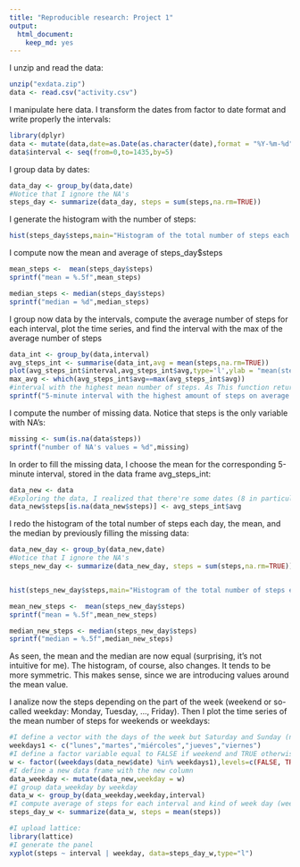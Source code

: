 ---
title: "Reproducible research: Project 1"
output:
  html_document:
    keep_md: yes
---

I unzip and read the data:
```{r, echo = TRUE}

unzip("exdata.zip")
data <- read.csv("activity.csv")

```

I manipulate here data. I transform the dates from factor to date format and write properly the intervals:

```{r, echo = TRUE}

library(dplyr)
data <- mutate(data,date=as.Date(as.character(date),format = "%Y-%m-%d"))
data$interval <- seq(from=0,to=1435,by=5)

```

I group data by dates:

```{r, echo = TRUE}

data_day <- group_by(data,date)
#Notice that I ignore the NA's
steps_day <- summarize(data_day, steps = sum(steps,na.rm=TRUE))

```

I generate the histogram with the number of steps:

```{r, echo = TRUE}

hist(steps_day$steps,main="Histogram of the total number of steps each day",xlab = "steps")

```

I compute now the mean and average of steps_day$steps

```{r, echo = TRUE}

mean_steps <-  mean(steps_day$steps)
sprintf("mean = %.5f",mean_steps)

median_steps <- median(steps_day$steps)
sprintf("median = %d",median_steps)

```

I group now data by the intervals, compute the average number of steps for each interval, plot the time series, and find the interval with the max of the average number of steps

```{r, echo = TRUE}

data_int <- group_by(data,interval)
avg_steps_int <- summarise(data_int,avg = mean(steps,na.rm=TRUE))
plot(avg_steps_int$interval,avg_steps_int$avg,type='l',ylab = "mean(steps)",xlab="interval (5 mins)")
max_avg <- which(avg_steps_int$avg==max(avg_steps_int$avg))
#interval with the highest mean number of steps. As This function returns the position in the vector, I compute the 5-minute interval by multiplying the quantity by 5 and substracting also 5.
sprintf("5-minute interval with the highest amount of steps on average = %d",avg_steps_int$interval[max_avg])
```

I compute the number of missing data. Notice that steps is the only variable with NA's:

```{r, echo = TRUE}

missing <- sum(is.na(data$steps))
sprintf("number of NA's values = %d",missing)

```

In order to fill the missing data, I choose the mean for the corresponding 5-minute interval, stored in the data frame avg_steps_int:

```{r, echo = TRUE}

data_new <- data
#Exploring the data, I realized that there're some dates (8 in particular) with no data (steps=NA for all the intervals) and the rest have no missing data (steps= some integer for all the intervals). Therefore, the next equality works: In the left-hand side there're the elements of steps equal to NA; in the right-hand side the vector with the average of steps for each interval.
data_new$steps[is.na(data_new$steps)] <- avg_steps_int$avg

```

I redo the histogram of the total number of steps each day, the mean, and the median by previously filling the missing data:

```{r, echo = TRUE}

data_new_day <- group_by(data_new,date)
#Notice that I ignore the NA's
steps_new_day <- summarize(data_new_day, steps = sum(steps,na.rm=TRUE))


hist(steps_new_day$steps,main="Histogram of the total number of steps each day",xlab = "steps")

mean_new_steps <-  mean(steps_new_day$steps)
sprintf("mean = %.5f",mean_new_steps)

median_new_steps <- median(steps_new_day$steps)
sprintf("median = %.5f",median_new_steps)

```

As seen, the mean and the median are now equal (surprising, it's not intuitive for me). The histogram, of course, also changes. It tends to be more symmetric. This makes sense, since we are introducing values around the mean value.

I analize now the steps depending on the part of the week (weekend or so-called weekday: Monday, Tuesday, ..., Friday). Then I plot the time series of the mean number of steps for weekends or weekdays:

```{r, echo = TRUE}

#I define a vector with the days of the week but Saturday and Sunday (notice that they're in Spanish)
weekdays1 <- c("lunes","martes","miércoles","jueves","viernes")
#I define a factor variable equal to FALSE if weekend and TRUE otherwise. I label these values as "weekend" and "weekday".
w <- factor((weekdays(data_new$date) %in% weekdays1),levels=c(FALSE, TRUE), labels=c("weekend", "weekday"))
#I define a new data frame with the new column
data_weekday <- mutate(data_new,weekday = w)
#I group data_weekday by weekday
data_w <- group_by(data_weekday,weekday,interval)
#I compute average of steps for each interval and kind of week day (weekday or weekend)
steps_day_w <- summarize(data_w, steps = mean(steps))

#I upload lattice:
library(lattice)
#I generate the panel
xyplot(steps ~ interval | weekday, data=steps_day_w,type="l")
```